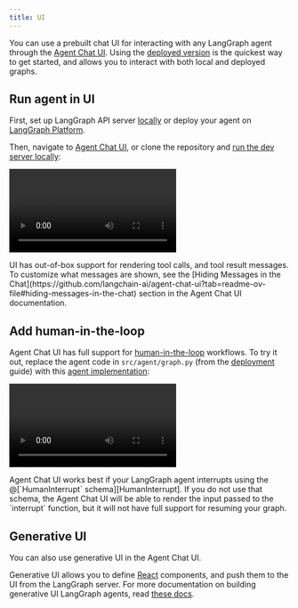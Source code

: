 ```yaml
---
title: UI
---
```


You can use a prebuilt chat UI for interacting with any LangGraph agent through the [Agent Chat UI](https://github.com/langchain-ai/agent-chat-ui). Using the [deployed version](https://agentchat.vercel.app) is the quickest way to get started, and allows you to interact with both local and deployed graphs.

## Run agent in UI

First, set up LangGraph API server [locally](../tutorials/langgraph-platform/local-server) or deploy your agent on [LangGraph Platform](https://langchain-ai.github.io/langgraph/cloud/quick_start/).

Then, navigate to [Agent Chat UI](https://agentchat.vercel.app), or clone the repository and [run the dev server locally](https://github.com/langchain-ai/agent-chat-ui?tab=readme-ov-file#setup):

<video controls src="../assets/base-chat-ui.mp4" type="video/mp4"></video>

<Tip>
  UI has out-of-box support for rendering tool calls, and tool result messages. To customize what messages are shown, see the [Hiding Messages in the Chat](https://github.com/langchain-ai/agent-chat-ui?tab=readme-ov-file#hiding-messages-in-the-chat) section in the Agent Chat UI documentation.
</Tip>

## Add human-in-the-loop

Agent Chat UI has full support for [human-in-the-loop](../concepts/human_in_the_loop) workflows. To try it out, replace the agent code in `src/agent/graph.py` (from the [deployment](../tutorials/langgraph-platform/local-server) guide) with this [agent implementation](../how-tos/human_in_the_loop/add-human-in-the-loop#add-interrupts-to-any-tool):

<video controls src="../assets/interrupt-chat-ui.mp4" type="video/mp4"></video>

<Warning>
  Agent Chat UI works best if your LangGraph agent interrupts using the @[`HumanInterrupt` schema][HumanInterrupt]. If you do not use that schema, the Agent Chat UI will be able to render the input passed to the `interrupt` function, but it will not have full support for resuming your graph.
</Warning>

## Generative UI

You can also use generative UI in the Agent Chat UI.

Generative UI allows you to define [React](https://react.dev/) components, and push them to the UI from the LangGraph server. For more documentation on building generative UI LangGraph agents, read [these docs](https://langchain-ai.github.io/langgraph/cloud/how-tos/generative_ui_react/).
